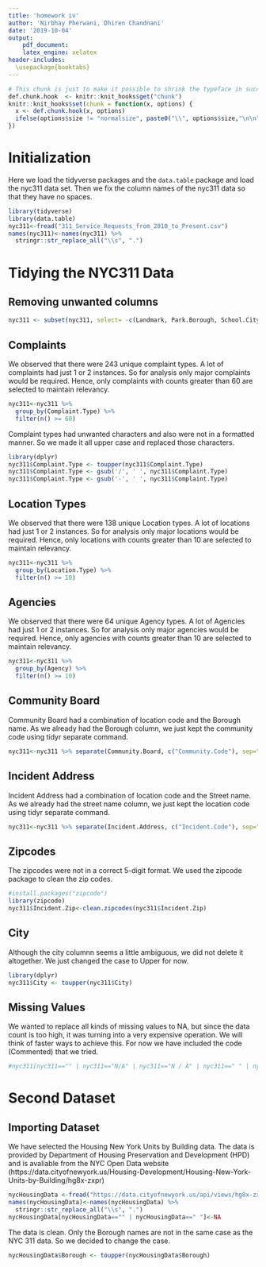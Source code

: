 ```yaml
---
title: 'homework iv'
author: 'Nirbhay Pherwani, Dhiren Chandnani'
date: '2019-10-04'
output:
    pdf_document:
    latex_engine: xelatex
header-includes:
  \usepackage{booktabs}
---
```


```r
# This chunk is just to make it possible to shrink the typeface in succeeding chunks. Mainly this will be used for the crosstabs.
def.chunk.hook  <- knitr::knit_hooks$get("chunk")
knitr::knit_hooks$set(chunk = function(x, options) {
  x <- def.chunk.hook(x, options)
  ifelse(options$size != "normalsize", paste0("\\", options$size,"\n\n", x, "\n\n \\normalsize"), x)
})
```

# Initialization
Here we load the tidyverse packages and the `data.table` package and load the nyc311 data set. Then we fix the column names of the nyc311 data so that they have no spaces.

```r
library(tidyverse)
library(data.table)
nyc311<-fread("311_Service_Requests_from_2010_to_Present.csv")
names(nyc311)<-names(nyc311) %>%
  stringr::str_replace_all("\\s", ".")
```
# Tidying the NYC311 Data

## Removing unwanted columns

```r
nyc311 <- subset(nyc311, select= -c(Landmark, Park.Borough, School.City, School.State, School.Zip, Taxi.Company.Borough))
```

## Complaints
We observed that there were 243 unique complaint types. A lot of complaints had just 1 or 2 instances. So for analysis only major complaints would be required. Hence, only complaints with counts greater than 60 are selected to maintain relevancy. 

```r
nyc311<-nyc311 %>%
  group_by(Complaint.Type) %>%
  filter(n() >= 60)
```

Complaint types had unwanted characters and also were not in a formatted manner. So we made it all upper case and replaced those characters.
```r
library(dplyr)
nyc311$Complaint.Type <- toupper(nyc311$Complaint.Type)
nyc311$Complaint.Type <- gsub('/', ' ', nyc311$Complaint.Type)
nyc311$Complaint.Type <- gsub('-', ' ', nyc311$Complaint.Type)
```

## Location Types
We observed that there were 138 unique Location types. A lot of locations had just 1 or 2 instances. So for analysis only major locations would be required. Hence, only locations with counts greater than 10 are selected to maintain relevancy.

```r
nyc311<-nyc311 %>%
  group_by(Location.Type) %>%
  filter(n() >= 10)
```

## Agencies
We observed that there were 64 unique Agency types. A lot of Agencies had just 1 or 2 instances. So for analysis only major agencies would be required. Hence, only agencies with counts greater than 10 are selected to maintain relevancy.

```r
nyc311<-nyc311 %>%
  group_by(Agency) %>%
  filter(n() >= 10)
```

## Community Board
Community Board had a combination of location code and the Borough name. As we already had the Borough column, we just kept the community code using tidyr separate command.

```r
nyc311<-nyc311 %>% separate(Community.Board, c("Community.Code"), sep=" ", extra = "drop")
```

## Incident Address
Incident Address had a combination of location code and the Street name. As we already had the street name column, we just kept the location code using tidyr separate command.

```r
nyc311<-nyc311 %>% separate(Incident.Address, c("Incident.Code"), sep=" ",extra = "drop")
```

## Zipcodes
The zipcodes were not in a correct 5-digit format. We used the zipcode package to clean the zip codes.

```r
#install.packages("zipcode")
library(zipcode)
nyc311$Incident.Zip<-clean.zipcodes(nyc311$Incident.Zip)
```

## City
Although the city columnn seems a little ambiguous, we did not delete it altogether. We just changed the case to Upper for now.

```r
library(dplyr)
nyc311$City <- toupper(nyc311$City)
```

## Missing Values
We wanted to replace all kinds of missing values to NA, but since the data count is too high, it was turning into a very expensive operation. We will think of faster ways to achieve this. For now we have included the code (Commented) that we tried.
```r
#nyc311[nyc311=="" | nyc311=="N/A" | nyc311=="N / A" | nyc311==" " | nyc311=="UNKNOWN"]<-NA
```

# Second Dataset

## Importing Dataset
We have selected the Housing New York Units by Building data. The data is provided by Department of Housing Preservation and Development (HPD) and is avaliable from the NYC Open Data website (https://data.cityofnewyork.us/Housing-Development/Housing-New-York-Units-by-Building/hg8x-zxpr)

```r
nycHousingData <-fread("https://data.cityofnewyork.us/api/views/hg8x-zxpr/rows.csv")
names(nycHousingData)<-names(nycHousingData) %>%
  stringr::str_replace_all("\\s", ".")
nycHousingData[nycHousingData=="" | nycHousingData==" "]<-NA
```

The data is clean. Only the Borough names are not in the same case as the NYC 311 data. So we decided to change the case.

```r
nycHousingData$Borough <- toupper(nycHousingData$Borough)
```


